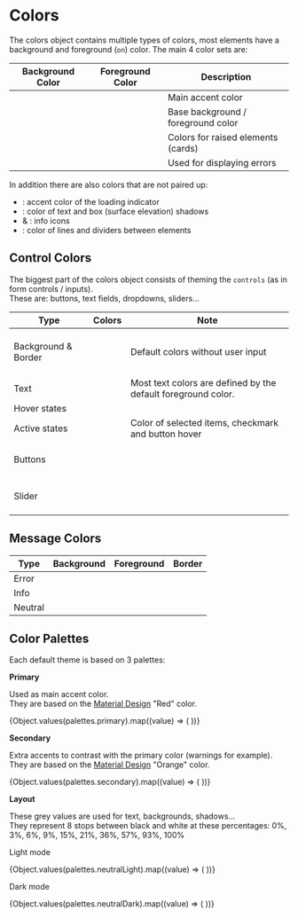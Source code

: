 

<Meta title="Config/Colors" />

# Colors

The colors object contains multiple types of colors, most elements have a background and foreground (`on`) color.
The main 4 color sets are:

| Background Color                        | Foreground Color                          | Description                        |
| --------------------------------------- | ----------------------------------------- | ---------------------------------- |
| <ColorText color="primary" lightText /> | <ColorText color="onPrimary" />           | Main accent color                  |
| <ColorText color="back" />              | <ColorText color="onBack" lightText />    | Base background / foreground color |
| <ColorText color="surface" />           | <ColorText color="onSurface" lightText /> | Colors for raised elements (cards) |
| <ColorText color="error" />             | <ColorText color="onError" />             | Used for displaying errors         |

In addition there are also colors that are not paired up:

-   <ColorText color="spinner" lightText />: accent color of the loading indicator
-   <ColorText color="shadow" lightText />: color of text and box (surface elevation) shadows
-   <ColorText color="icon" /> & <ColorText color="iconHover" lightText />: info icons
-   <ColorText color="separator" />: color of lines and dividers between elements

## Control Colors

The biggest part of the colors object consists of theming the `controls` (as in form controls / inputs).  
These are: buttons, text fields, dropdowns, sliders...

| Type                | Colors                                                                                                                                                                                                                           | Note                                                          |
| ------------------- | -------------------------------------------------------------------------------------------------------------------------------------------------------------------------------------------------------------------------------- | ------------------------------------------------------------- |
| Background & Border | <ColorText color="controlBack" /><br /><ColorText color="controlHighlight" lightText /><br /><ColorText color="controlBorder" /><br /><ColorText color="controlBackDisabled" /><br /><ColorText color="controlOnBackDisabled" /> | Default colors without user input                             |
| Text                | <ColorText color="controlPlaceholder" />                                                                                                                                                                                         | Most text colors are defined by the default foreground color. |
| Hover states        | <ColorText color="controlBackHover" /><br /><ColorText color="controlBorderHover" lightText />                                                                                                                                   |                                                               |
| Active states       | <ColorText color="controlHighlightActive" /><br /><ColorText color="controlBorderActive" />                                                                                                                                      | Color of selected items, checkmark and button hover           |
| Buttons             | <ColorText color="controlButton" lightText /><br /><ColorText color="controlOnButton" /><br /><ColorText color="controlButtonDisabled" /><br /><ColorText color="controlOnButtonDisabled" lightText />                           |                                                               |
| Slider              | <ColorText color="controlTick" /><br /><ColorText color="controlSliderBack" /><br /><ColorText color="controlSliderDisabled" /><br /><ColorText color="controlSliderOnDisabled" />                                               |                                                               |

## Message Colors

| Type    | Background                           | Foreground                                       | Border                                               |
| ------- | ------------------------------------ | ------------------------------------------------ | ---------------------------------------------------- |
| Error   | <ColorText color="messageError" />   | <ColorText color="onMessageError" lightText />   | <ColorText color="messageErrorBorder" />             |
| Info    | <ColorText color="messageInfo" />    | <ColorText color="onMessageInfo" lightText />    | <ColorText color="messageInfoBorder" />              |
| Neutral | <ColorText color="messageNeutral" /> | <ColorText color="onMessageNeutral" lightText /> | <ColorText color="messageNeutralBorder" lightText /> |

## Color Palettes

Each default theme is based on 3 palettes:

**Primary**

Used as main accent color.  
They are based on the [Material Design](https://material.io/design/color/the-color-system.html#color-theme-creation) "Red" color.

<div>
    {Object.values(palettes.primary).map((value) => (
        <ColorSwatch value={value} size={30} />
    ))}
</div>

**Secondary**

Extra accents to contrast with the primary color (warnings for example).  
They are based on the [Material Design](https://material.io/design/color/the-color-system.html#color-theme-creation) "Orange" color.

<div>
    {Object.values(palettes.secondary).map((value) => (
        <ColorSwatch value={value} size={30} />
    ))}
</div>

**Layout**

These grey values are used for text, backgrounds, shadows...  
They represent 8 stops between black and white at these percentages: 0%, 3%, 6%, 9%, 15%, 21%, 36%, 57%, 93%, 100%

Light mode

<div>
    {Object.values(palettes.neutralLight).map((value) => (
        <ColorSwatch value={value} size={30} />
    ))}
</div>

Dark mode

<div>
    {Object.values(palettes.neutralDark).map((value) => (
        <ColorSwatch value={value} size={30} />
    ))}
</div>
